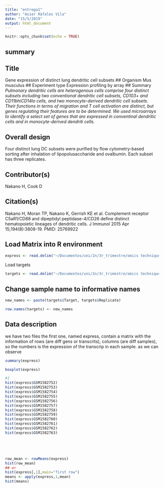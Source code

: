 ```yaml
---
title: "entrega1"
author: "Asier Ràfales Vila"
date: "15/5/2019"
output: html_document 
---
```


```r
knitr::opts_chunk$set(echo = TRUE)
```

## summary 

## Title
Gene expression of distinct lung dendritic cell subsets
## Organism
Mus musculus
## Experiment type
Expression profiling by array
## Summary
*Pulmonary dendritic cells are heterogenous cells comprise four distinct subsets including two conventional dendritic cell subsets, CD103+ and CD11bhiCD14lo cells, and two monocyte-derived dendritic cell subsets. Their functions in terms of migration and T cell activation are distinct, but genes regulating their features are to be determined.*
*We used microarrays to identify a select set of genes that are expressed in conventinal dendritic cells and in monocyte-derived dendriti cells.*
 	
## Overall design
Four distinct lung DC subsets were purified by flow cytometry-based sorting after inhalation of lipopolusaccharide and ovalbumin. Each subset has three replicates.
 	
## Contributor(s)	
Nakano H, Cook D

## Citation(s)	
Nakano H, Moran TP, Nakano K, Gerrish KE et al. Complement receptor C5aR1/CD88 and dipeptidyl peptidase-4/CD26 define distinct hematopoietic lineages of dendritic cells. J Immunol 2015 Apr 15;194(8):3808-19. PMID: 25769922


## Load Matrix into R environment 

```r
express <- read.delim("~/Documentos/uni/2n/3r_trimestre/omics techniques/2nd_part/GSE64896_analysis/express.txt", row.names=1, comment.char="#")
```
  
Load targets 
```r
targets <- read.delim("~/Documentos/uni/2n/3r_trimestre/omics techniques/2nd_part/GSE64896_analysis/targets.txt")
```

## Change sample name to informative names 
```r
new_names <- paste(targets$Target, targets$Replicate)

row.names(targets) <- new_names
```




## Data description 

we have two files the first one, named express, contain a matrix with the information of rows (are diff gens or transcrits),  columns (are diff samples), so the numbers is the expression of the transcrip in each sample. 
as we can observe 



```r
summary(express)

boxplot(express)

#1
hist(express$GSM1582752)
hist(express$GSM1582753)
hist(express$GSM1582754)
hist(express$GSM1582755)
hist(express$GSM1582756)
hist(express$GSM1582757)
hist(express$GSM1582758)
hist(express$GSM1582759)
hist(express$GSM1582760)
hist(express$GSM1582761)
hist(express$GSM1582762)
hist(express$GSM1582763)





row_mean <- rowMeans(express)
hist(row_mean)
## or
hist(express[,1],main="first row")
means <- apply(express,1,mean)
hist(means)
```


